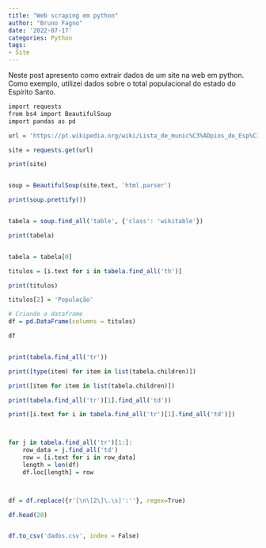 ```yaml
---
title: "Web scraping em python"
author: "Bruno Fagno"
date: '2022-07-17'
categories: Python
tags:
- Site
---
```


Neste post apresento como extrair dados de um site na web em python. Como exemplo, utilizei dados sobre o total populacional do estado do Espírito Santo.

```r
import requests
from bs4 import BeautifulSoup
import pandas as pd

url = 'https://pt.wikipedia.org/wiki/Lista_de_munic%C3%ADpios_do_Esp%C3%ADrito_Santo_por_popula%C3%A7%C3%A3o'

site = requests.get(url)

print(site)


soup = BeautifulSoup(site.text, 'html.parser')

print(soup.prettify())


tabela = soup.find_all('table', {'class': 'wikitable'})

print(tabela)


tabela = tabela[0]

titulos = [i.text for i in tabela.find_all('th')]

print(titulos)

titulos[2] = 'População'

# Criando o dataframe
df = pd.DataFrame(columns = titulos)

df


print(tabela.find_all('tr'))

print([type(item) for item in list(tabela.children)])

print([item for item in list(tabela.children)])

print(tabela.find_all('tr')[1].find_all('td'))

print([i.text for i in tabela.find_all('tr')[1].find_all('td')])



for j in tabela.find_all('tr')[1:]:
    row_data = j.find_all('td')
    row = [i.text for i in row_data]
    length = len(df)
    df.loc[length] = row



df = df.replace({r'[\n\[2\]\.\s]':''}, regex=True)

df.head(20)


df.to_csv('dados.csv', index = False)
```

